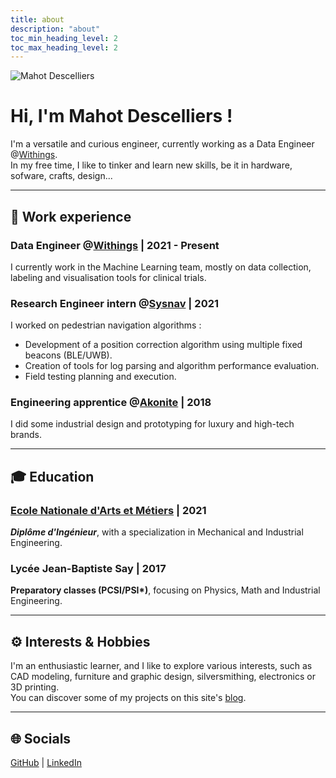 ```yaml
---
title: about
description: "about"
toc_min_heading_level: 2
toc_max_heading_level: 2
---
```


<div style={{ display: "flex", flexDirection: "row", alignItems: "center" }}>
  <img
    src="https://github.com/mahotd.png"
    alt="Mahot Descelliers"
    style={{
      width: "85px",
      margin: "0 16px 16px 0",
      borderRadius: "50%",
    }}
  />
  <div>
    <h1>Hi, I'm Mahot Descelliers !</h1>
  </div>
</div>

I'm a versatile and curious engineer, currently working as a Data Engineer @[Withings](https://withings.com).<br/>
In my free time, I like to tinker and learn new skills, be it in hardware, sofware, crafts, design...

---

## 🎒 **Work experience**

### Data Engineer @[Withings](https://withings.com) | 2021 - Present

I currently work in the Machine Learning team, mostly on data collection, labeling and visualisation tools for clinical trials.

### Research Engineer intern @[Sysnav](https://www.sysnav.fr/) | 2021

I worked on pedestrian navigation algorithms :

- Development of a position correction algorithm using multiple fixed beacons (BLE/UWB).
- Creation of tools for log parsing and algorithm performance evaluation.
- Field testing planning and execution.

### Engineering apprentice @[Akonite](https://www.akonite.com/) | 2018

I did some industrial design and prototyping for luxury and high-tech brands.

---

## 🎓 **Education**

### [Ecole Nationale d'Arts et Métiers](https://artsetmetiers.fr/en) | 2021

**_Diplôme d'Ingénieur_**, with a specialization in Mechanical and Industrial Engineering.

### Lycée Jean-Baptiste Say | 2017

**Preparatory classes (PCSI/PSI\*)**, focusing on Physics, Math and Industrial Engineering.

---

## ⚙️ **Interests & Hobbies**

I'm an enthusiastic learner, and I like to explore various interests, such as CAD modeling,
furniture and graphic design, silversmithing, electronics or 3D printing.<br/>
You can discover some of my projects on this site's [blog](/).

---

## 🌐 **Socials**

[GitHub](https://github.com/mahotd) | [LinkedIn](https://www.linkedin.com/in/mahot-descelliers/)

